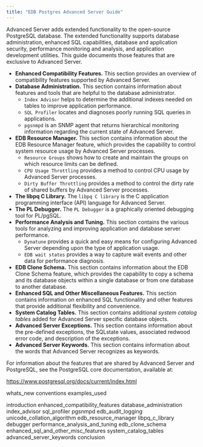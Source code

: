 ```yaml
---
title: "EDB Postgres Advanced Server Guide"
---
```


Advanced Server adds extended functionality to the open-source PostgreSQL database. The extended functionality supports database administration, enhanced SQL capabilities, database and application security, performance monitoring and analysis, and application development utilities. This guide documents those features that are exclusive to Advanced Server.

-   **Enhanced Compatibility Features.** This section provides an overview of compatibility features supported by Advanced Server.
-   **Database Administration.** This section contains information about features and tools that are helpful to the database administrator.
    -   `Index Advisor` helps to determine the additional indexes needed on tables to improve application performance.
    -   `SQL Profiler` locates and diagnoses poorly running SQL queries in applications.
    -   `pgsnmpd` is an SNMP agent that returns hierarchical monitoring information regarding the current state of Advanced Server.
-   **EDB Resource Manager.** This section contains information about the EDB Resource Manager feature, which provides the capability to control system resource usage by Advanced Server processes.
    -   `Resource Groups` shows how to create and maintain the groups on which resource limits can be defined.
    -   `CPU Usage Throttling` provides a method to control CPU usage by Advanced Server processes.
    -   `Dirty Buffer Throttling` provides a method to control the dirty rate of shared buffers by Advanced Server processes.
-   **The libpq C Library.** The `libpq C library` is the C application programming interface (API) language for Advanced Server.
-   **The PL Debugger.** The `PL Debugger` is a graphically oriented debugging tool for PL/pgSQL.
-   **Performance Analysis and Tuning.** This section contains the various tools for analyzing and improving application and database server performance.
    -   `Dynatune` provides a quick and easy means for configuring Advanced Server depending upon the type of application usage.
    -   `EDB wait states` provides a way to capture wait events and other data for performance diagnosis.
-   **EDB Clone Schema.** This section contains information about the EDB Clone Schema feature, which provides the capability to copy a schema and its database objects within a single database or from one database to another database.
-   **Enhanced SQL and Other Miscellaneous Features.** This section contains information on enhanced SQL functionality and other features that provide additional flexibility and convenience.
-   **System Catalog Tables.** This section contains additional *system catalog tables* added for Advanced Server specific database objects.
-   **Advanced Server Exceptions.** This section contains information about the pre-defined exceptions, the SQLstate values, associated redwood error code, and description of the exceptions.
-   **Advanced Server Keywords.** This section contains information about the words that Advanced Server recognizes as keywords.

For information about the features that are shared by Advanced Server and PostgreSQL, see the PostgreSQL core documentation, available at:

<https://www.postgresql.org/docs/current/index.html>

<div class="toctree" maxdepth="5">

whats_new conventions examples_used

</div>

<div class="toctree" maxdepth="6">

introduction enhanced_compatibility_features database_administration index_advisor sql_profiler pgsnmpd edb_audit_logging unicode_collation_algorithm edb_resource_manager libpq_c_library debugger performance_analysis_and_tuning edb_clone_schema enhanced_sql_and_other_misc_features system_catalog_tables advanced_server_keywords conclusion

</div>
